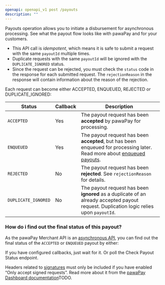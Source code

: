```yaml
---
openapi: openapi_v1 post /payouts
description: ""
---
```

        
Payouts operation allows you to initiate a disbursement for asynchronous processing. 
<Card title="Learn more!" icon="readme" href="/payouts" horizontal="true">
    See what the payout flow looks like with pawaPay and for your customers.
</Card>

* This API call is <em>idempotent</em>, which means it is safe to submit a request with the same `payoutId` multiple times. 
* Duplicate requests with the same `payoutId` will be ignored with the `DUPLICATE_IGNORED` status.
* Since the request can be rejected, you must check the `status` code in the response for each submitted request. The `rejectionReason` in the response will contain information about the reason of the rejection.

Each request can become either ACCEPTED, ENQUEUED, REJECTED or DUPLICATE_IGNORED:

Status | <Tooltip tip="Will a callback be delivered after receiving this status on initiation?">Callback</Tooltip> | Description
-------|----------|------------
`ACCEPTED` | Yes | The payout request has been **accepted** by pawaPay for processing.
`ENQUEUED` | Yes | The payout request has been **accepted**, but has been enqueued for processing later. Read more about [enqueued payouts](/payouts/enqueued-payouts).
`REJECTED` | No | The payout request has been **rejected**. See `rejectionReason` for details. 
`DUPLICATE_IGNORED` | No | The payout request has been **ignored** as a duplicate of an already accepted payout request. Duplication logic relies upon `payoutId`.

### How do i find out the final status of this payout?

As the pawaPay Merchant API is an [asynchronous API](/implementation#asynchronous-api), you can find out the final status of the `ACCEPTED` or `ENQUEUED` payout by either:

<CardGroup cols={2}>
    <Card title="Waiting for a callback" icon="webhook" href="payout-callback" horizontal="true">
        If you have configured callbacks, just wait for it.
    </Card>
    <Card title="Checking the status" icon="code-compare" href="check-payout-status" horizontal="true">
        Or poll the Check Payout Status endpoint.
    </Card>
</CardGroup>

<Info>Headers related to [signatures](/using_the_api#signatures) must only be included if you have enabled “Only accept signed requests”. Read more about it from the [pawaPay Dashboard documentation]()TODO.</Info>